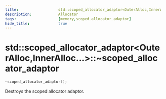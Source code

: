 ```yaml
---
title:                  std::scoped_allocator_adaptor<OuterAlloc,InnerAlloc...>::~scoped_allocator_adaptor
description:            Allocator
tags:                   [memory,scoped_allocator_adaptor]
hide_title:             true
---
```


# std::scoped_allocator_adaptor&lt;OuterAlloc,InnerAlloc...>::~scoped_allocator_adaptor

```cpp title='Since C++11'
~scoped_allocator_adaptor();
```
Destroys the scoped allocator adaptor.